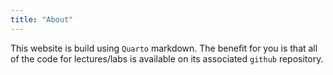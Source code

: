 ```yaml
---
title: "About"
---
```


This website is build using `Quarto` markdown. The benefit for you is that all of the code for lectures/labs is available on its associated `github` repository.
